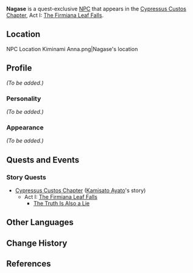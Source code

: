 {{Character Infobox
|type             = Quest NPC
|image            = NPC Nagase.png
|region           = Inazuma
}}
'''Nagase''' is a quest-exclusive [[NPC]] that appears in the [[Cypressus Custos Chapter]], Act I: [[The Firmiana Leaf Falls]].

==Location==
<gallery hideaddbutton="true" captionalign="center">
NPC Location Kiminami Anna.png|Nagase's location
</gallery>

==Profile==
<!-- detailed story/lore information goes here -->
''(To be added.)''

===Personality===
''(To be added.)''

===Appearance===
''(To be added.)''

==Quests and Events==
===Story Quests===
* [[Cypressus Custos Chapter]] ([[Kamisato Ayato]]'s story)
** Act I: [[The Firmiana Leaf Falls]]
*** [[The Truth Is Also a Lie]]

==Other Languages==
{{Other Languages|default_hidden = 1
|en      = Nagase
|zhs     = 长濑
|zhs_rm  = Zhǎnglài
|zht     = 長瀨
|zht_rm  = Zhǎnglài
|ja      = 長瀬
|ja_rm   = Nagase
|ko      = 나가세
|ko_rm   = Nagase
|es      = Nagase
|fr      = Nagase
|ru      = Нагасэ
|th      = Nagase
|vi      = Nagase
|de      = Nagase
|id      = Nagase
|pt      = Nagase
}}

==Change History==
{{Change History|2.6}}

==References==
{{Reflist}}